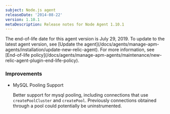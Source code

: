 ```yaml
---
subject: Node.js agent
releaseDate: '2014-08-22'
version: 1.10.1
metaDescription: Release notes for Node Agent 1.10.1
---
```


<Callout variant="important">
  The end-of-life date for this agent version is July 29, 2019. To update to the latest agent version, see [Update the agent](/docs/agents/manage-apm-agents/installation/update-new-relic-agent). For more information, see [End-of-life policy](/docs/agents/manage-apm-agents/maintenance/new-relic-agent-plugin-end-life-policy).
</Callout>

### Improvements

* MySQL Pooling Support

  Better support for mysql pooling, including connections that use `createPoolCluster` and `createPool`. Previously connections obtained through a pool could potentially be uninstrumented.
